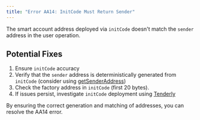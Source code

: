 ```yaml
---
title: "Error AA14: InitCode Must Return Sender"
---
```



The smart account address deployed via `initCode` doesn't match the `sender` address in the user operation.

## Potential Fixes

1. Ensure `initCode` accuracy
2. Verify that the `sender` address is deterministically generated from `initCode` (consider using [getSenderAddress](/permissionless/reference/public-actions/getSenderAddress))
3. Check the factory address in `initCode` (first 20 bytes). 
4. If issues persist, investigate `initCode` deployment using [Tenderly](https://tenderly.co/)

By ensuring the correct generation and matching of addresses, you can resolve the AA14 error.